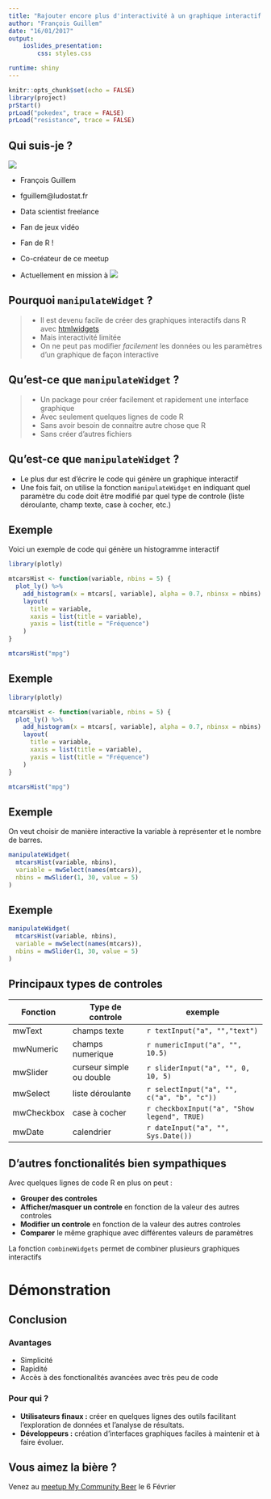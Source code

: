 ```yaml
---
title: "Rajouter encore plus d'interactivité à un graphique interactif avec `manipulateWidget`"
author: "François Guillem"
date: "16/01/2017"
output: 
    ioslides_presentation:
        css: styles.css

runtime: shiny
---
```


```r
knitr::opts_chunk$set(echo = FALSE)
library(project)
prStart()
prLoad("pokedex", trace = FALSE)
prLoad("resistance", trace = FALSE)
```

## Qui suis-je ?

<div class="columns-2">
![](img/moi.png)

- François Guillem
- fguillem@ludostat.fr
- Data scientist freelance
- Fan de jeux vidéo

- Fan de R !
- Co-créateur de ce meetup

- Actuellement en mission à ![](img/logo-rte.jpg)

</div>

## Pourquoi `manipulateWidget` ?

> - Il est devenu facile de créer des graphiques interactifs dans R avec [htmlwidgets](http://www.htmlwidgets.org/showcase_leaflet.html)
> - Mais interactivité limitée
> - On ne peut pas modifier *facilement* les données ou les paramètres d'un graphique de façon interactive

## Qu'est-ce que `manipulateWidget` ?

> - Un package pour créer facilement et rapidement une interface graphique
> - Avec seulement quelques lignes de code R
> - Sans avoir besoin de connaitre autre chose que R
> - Sans créer d'autres fichiers

## Qu'est-ce que `manipulateWidget` ?

- Le plus dur est d'écrire le code qui génère un graphique interactif
- Une fois fait, on utilise la fonction `manipulateWidget` en indiquant quel paramètre du code doit être modifié par quel type de controle (liste déroulante, champ texte, case à cocher, etc.)

## Exemple

Voici un exemple de code qui génère un histogramme interactif

```r
library(plotly)

mtcarsHist <- function(variable, nbins = 5) {
  plot_ly() %>% 
    add_histogram(x = mtcars[, variable], alpha = 0.7, nbinsx = nbins) %>% 
    layout(
      title = variable,
      xaxis = list(title = variable),
      yaxis = list(title = "Fréquence")
    )
} 

mtcarsHist("mpg")

```


## Exemple {.flexbox .vcenter}

```r
library(plotly)

mtcarsHist <- function(variable, nbins = 5) {
  plot_ly() %>% 
    add_histogram(x = mtcars[, variable], alpha = 0.7, nbinsx = nbins) %>% 
    layout(
      title = variable,
      xaxis = list(title = variable),
      yaxis = list(title = "Fréquence")
    )
} 

mtcarsHist("mpg")

```

## Exemple

On veut choisir de manière interactive la variable à représenter et le nombre de barres.

```r
manipulateWidget(
  mtcarsHist(variable, nbins),
  variable = mwSelect(names(mtcars)),
  nbins = mwSlider(1, 30, value = 5)
)
```

## Exemple

```r
manipulateWidget(
  mtcarsHist(variable, nbins),
  variable = mwSelect(names(mtcars)),
  nbins = mwSlider(1, 30, value = 5)
)
```

## Principaux types de controles

Fonction  | Type de controle | exemple
----------|------------------|-----------------------------
mwText    | champs texte     |`r textInput("a", "","text")`
mwNumeric | champs numerique | `r numericInput("a", "", 10.5)`
mwSlider  | curseur simple ou double |  `r sliderInput("a", "", 0, 10, 5)`
mwSelect  | liste déroulante | `r selectInput("a", "", c("a", "b", "c"))`
mwCheckbox | case à cocher   | `r checkboxInput("a", "Show legend", TRUE)`
mwDate    | calendrier       | `r dateInput("a", "", Sys.Date())`

## D'autres fonctionalités bien sympathiques

Avec quelques lignes de code R en plus on peut :

- **Grouper des controles**
- **Afficher/masquer un controle** en fonction de la valeur des autres controles
- **Modifier un controle** en fonction de la valeur des autres controles
- **Comparer** le même graphique avec différentes valeurs de paramètres

La fonction `combineWidgets` permet de combiner plusieurs graphiques interactifs

# Démonstration

## Conclusion

### Avantages
- Simplicité
- Rapidité
- Accès à des fonctionalités avancées avec très peu de code

### Pour qui ?
- **Utilisateurs finaux :** créer en quelques lignes des outils facilitant l'exploration de données et l'analyse de résultats.
- **Développeurs :** création d'interfaces graphiques faciles à maintenir et à faire évoluer.

## Vous aimez la bière ?{#mcb}

Venez au [meetup My Community Beer](https://www.meetup.com/fr-FR/My-Community-Beer/events/236708852/) le 6 Février
